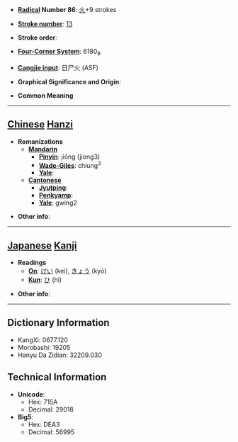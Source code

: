 * '''[[Wiktionary:Chinese radical index| Radical]] Number 86''': [[Wiktionary:Chinese radical index 火|火]]+9 strokes

* '''[[Wiktionary:Chinese total strokes index|Stroke number]]''': [[Wiktionary:Chinese total strokes index 13|13]]

* '''Stroke order''': 

* '''[[Wiktionary:Chinese four corner index|Four-Corner System]]''': 6180<sub>9</sub>

* '''[[Wiktionary:Chinese Cangjie index|Cangjie input]]''': 日尸火 (ASF)

* '''Graphical Significance and Origin''': 

* '''Common Meaning'''

----

== [[Chinese]] [[Hanzi]] ==

* '''Romanizations'''
** '''[[Mandarin]]'''
*** '''[[Pinyin]]''': jiǒng (jiong3)
*** '''[[Wade-Giles]]''': chiung<sup>3</sup>
*** '''[[Yale]]''': 
** '''[[Cantonese]]'''
*** '''[[Jyutping]]''':
*** '''[[Penkyamp]]''': 
*** '''[[Yale]]''': gwing2

* '''Other info''': 

----

== [[Japanese]] [[Kanji]] ==

* '''Readings'''
** '''[[On]]''': [[けい]] (kei), [[きょう]] (kyō)
** '''[[Kun]]''': [[ひ]] (hi)

* '''Other info''':  

----

== Dictionary Information ==

* KangXi: 0677.120
* Morobashi: 19205
* Hanyu Da Zidian: 32209.030

== Technical Information ==

* '''Unicode''':
** Hex: 715A
** Decimal: 29018
* '''Big5''':
** Hex: DEA3
** Decimal: 56995